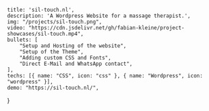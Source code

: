     title: 'sil-touch.nl',
    description: 'A Wordpress Website for a massage therapist.',
    img: "/projects/sil-touch.png",
    video: "https://cdn.jsdelivr.net/gh/fabian-kleine/project-showcases/sil-touch.mp4",
    bullets: [
        "Setup and Hosting of the website",
        "Setup of the Theme",
        "Adding custom CSS and Fonts",
        "Direct E-Mail and WhatsApp contact",
    ],
    techs: [{ name: "CSS", icon: "css" }, { name: "Wordpress", icon: "wordpress" }],
    demo: "https://sil-touch.nl/",
}